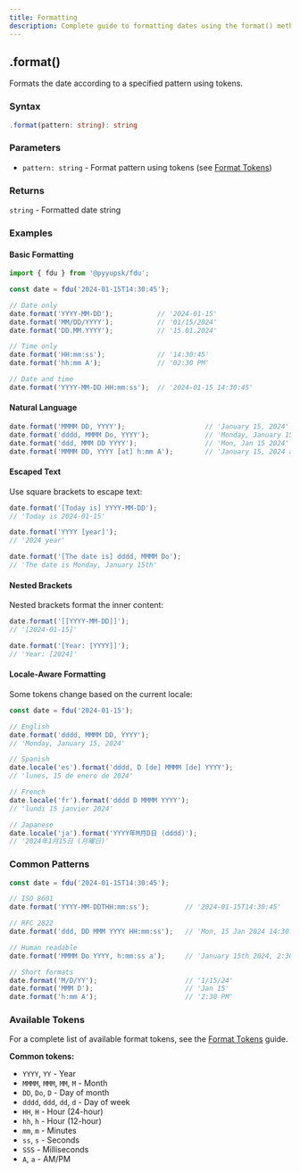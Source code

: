 ```yaml
---
title: Formatting
description: Complete guide to formatting dates using the format() method. Learn how to use format tokens like YYYY, MM, DD, HH, mm, ss to create custom date patterns, handle locale-aware formatting, escape text in date strings, and implement natural language date formatting with comprehensive examples.
---
```


## .format()

Formats the date according to a specified pattern using tokens.

### Syntax

```typescript
.format(pattern: string): string
```

### Parameters

- `pattern: string` - Format pattern using tokens (see [Format Tokens](/docs/guides/format-tokens))

### Returns

`string` - Formatted date string

### Examples

#### Basic Formatting

```typescript
import { fdu } from '@pyyupsk/fdu';

const date = fdu('2024-01-15T14:30:45');

// Date only
date.format('YYYY-MM-DD');           // '2024-01-15'
date.format('MM/DD/YYYY');           // '01/15/2024'
date.format('DD.MM.YYYY');           // '15.01.2024'

// Time only
date.format('HH:mm:ss');             // '14:30:45'
date.format('hh:mm A');              // '02:30 PM'

// Date and time
date.format('YYYY-MM-DD HH:mm:ss');  // '2024-01-15 14:30:45'
```

#### Natural Language

```typescript
date.format('MMMM DD, YYYY');                    // 'January 15, 2024'
date.format('dddd, MMMM Do, YYYY');              // 'Monday, January 15th, 2024'
date.format('ddd, MMM DD YYYY');                 // 'Mon, Jan 15 2024'
date.format('MMMM DD, YYYY [at] h:mm A');        // 'January 15, 2024 at 2:30 PM'
```

#### Escaped Text

Use square brackets to escape text:

```typescript
date.format('[Today is] YYYY-MM-DD');
// 'Today is 2024-01-15'

date.format('YYYY [year]');
// '2024 year'

date.format('[The date is] dddd, MMMM Do');
// 'The date is Monday, January 15th'
```

#### Nested Brackets

Nested brackets format the inner content:

```typescript
date.format('[[YYYY-MM-DD]]');
// '[2024-01-15]'

date.format('[Year: [YYYY]]');
// 'Year: [2024]'
```

#### Locale-Aware Formatting

Some tokens change based on the current locale:

```typescript
const date = fdu('2024-01-15');

// English
date.format('dddd, MMMM DD, YYYY');
// 'Monday, January 15, 2024'

// Spanish
date.locale('es').format('dddd, D [de] MMMM [de] YYYY');
// 'lunes, 15 de enero de 2024'

// French
date.locale('fr').format('dddd D MMMM YYYY');
// 'lundi 15 janvier 2024'

// Japanese
date.locale('ja').format('YYYY年M月D日 (dddd)');
// '2024年1月15日 (月曜日)'
```

### Common Patterns

```typescript
const date = fdu('2024-01-15T14:30:45');

// ISO 8601
date.format('YYYY-MM-DDTHH:mm:ss');         // '2024-01-15T14:30:45'

// RFC 2822
date.format('ddd, DD MMM YYYY HH:mm:ss');   // 'Mon, 15 Jan 2024 14:30:45'

// Human readable
date.format('MMMM Do YYYY, h:mm:ss a');     // 'January 15th 2024, 2:30:45 pm'

// Short formats
date.format('M/D/YY');                      // '1/15/24'
date.format('MMM D');                       // 'Jan 15'
date.format('h:mm A');                      // '2:30 PM'
```

### Available Tokens

For a complete list of available format tokens, see the [Format Tokens](/docs/guides/format-tokens) guide.

**Common tokens:**
- `YYYY`, `YY` - Year
- `MMMM`, `MMM`, `MM`, `M` - Month
- `DD`, `Do`, `D` - Day of month
- `dddd`, `ddd`, `dd`, `d` - Day of week
- `HH`, `H` - Hour (24-hour)
- `hh`, `h` - Hour (12-hour)
- `mm`, `m` - Minutes
- `ss`, `s` - Seconds
- `SSS` - Milliseconds
- `A`, `a` - AM/PM
